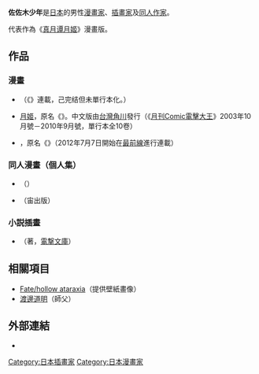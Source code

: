 {{Japanese|japanese=佐々木 少年|kana=ささき しょうねん|romaji=Sasaki Shōnen}}
{{漫畫}}
'''佐佐木少年'''{{bd}}是[[日本|日本]]的男性[[漫畫家|漫畫家]]、[[插畫家|插畫家]]及[[同人誌|同人作家]]。

代表作為《[[月姬|真月谭月姬]]》漫畫版。
== 作品 ==
=== 漫畫 ===
* {{tsl|ja|SKY GUNNER}}（《{{tsl|ja|月刊マガジンZ|月刊MAGAZINE Z}}》連載，己完结但未單行本化。）
* [[月姬|月姬]]，原名《{{lang|ja|真月譚 月姫}}》。中文版由[[台灣角川|台灣角川]]發行（《[[月刊Comic電擊大王|月刊Comic電擊大王]]》2003年10月號－2010年9月號，單行本全10卷）
* {{tsl|ja|月の珊瑚|月之珊瑚}}，原名《{{lang|ja|月の珊瑚}}》（2012年7月7日開始在[[最前線|最前線]]進行連載）

=== 同人漫畫（個人集）===
* {{lang|ja|かぎっこ 〜Kanon＆AIR〜}}（{{tsl|ja|宙出版}}）
* {{lang|ja|りーふもの 〜Leaf傑作選〜}}（宙出版）

=== 小説插畫 ===
* {{lang|ja|東京ヴァンパイア・ファイナンス}}（{{tsl|ja|真藤順丈}}著，[[電撃文庫|電撃文庫]]）

== 相關項目 ==
* [[Fate/hollow_ataraxia|Fate/hollow ataraxia]]（提供壁紙畫像）
* [[渡邊道明|渡邊道明]]（師父）

== 外部連結 ==
* {{ja}}{{Twitter|sasakishonen}}

{{DEFAULTSORT:Sasaki Shounen}}
{{Japan-artist-stub}}
[[Category:日本插畫家|Category:日本插畫家]]
[[Category:日本漫畫家|Category:日本漫畫家]]